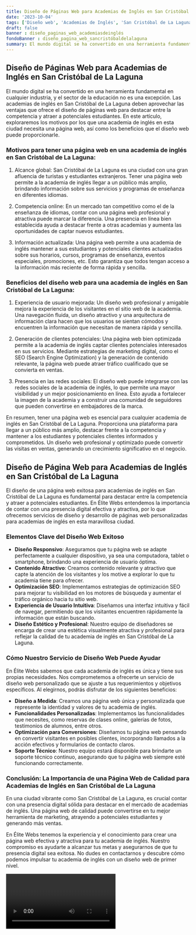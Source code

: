 ```yaml
---
title: Diseño de Páginas Web para Academias de Inglés en San Cristóbal de La Laguna
date: '2023-10-04'
tags: ['Diseño web', 'Academias de Inglés', 'San Cristóbal de La Laguna']
draft: false
banner : diseño_paginas_web_academiasdeinglés
fondoBanner : diseño_pagina_web_sancristóbaldelalaguna
summary: El mundo digital se ha convertido en una herramienta fundamental en cualquier industria, y el sector de la educación no es una excepción. Las academias de inglés en San Cristóbal de La Laguna deben aprovechar las ventajas que ofrece el diseño de páginas web para destacar entre la competencia y atraer a potenciales estudiantes. En este artículo, exploraremos los motivos por los que una academia de inglés en esta ciudad necesita una página web, así como los beneficios que el diseño web puede proporcionarle.
---
```


## Diseño de Páginas Web para Academias de Inglés en San Cristóbal de La Laguna

El mundo digital se ha convertido en una herramienta fundamental en cualquier industria, y el sector de la educación no es una excepción. Las academias de inglés en San Cristóbal de La Laguna deben aprovechar las ventajas que ofrece el diseño de páginas web para destacar entre la competencia y atraer a potenciales estudiantes. En este artículo, exploraremos los motivos por los que una academia de inglés en esta ciudad necesita una página web, así como los beneficios que el diseño web puede proporcionarle.

### Motivos para tener una página web en una academia de inglés en San Cristóbal de La Laguna:

1. Alcance global: San Cristóbal de La Laguna es una ciudad con una gran afluencia de turistas y estudiantes extranjeros. Tener una página web permite a la academia de inglés llegar a un público más amplio, brindando información sobre sus servicios y programas de enseñanza en diferentes idiomas.

2. Competencia online: En un mercado tan competitivo como el de la enseñanza de idiomas, contar con una página web profesional y atractiva puede marcar la diferencia. Una presencia en línea bien establecida ayuda a destacar frente a otras academias y aumenta las oportunidades de captar nuevos estudiantes.

3. Información actualizada: Una página web permite a una academia de inglés mantener a sus estudiantes y potenciales clientes actualizados sobre sus horarios, cursos, programas de enseñanza, eventos especiales, promociones, etc. Esto garantiza que todos tengan acceso a la información más reciente de forma rápida y sencilla.

### Beneficios del diseño web para una academia de inglés en San Cristóbal de La Laguna:

1. Experiencia de usuario mejorada: Un diseño web profesional y amigable mejora la experiencia de los visitantes en el sitio web de la academia. Una navegación fluida, un diseño atractivo y una arquitectura de información clara hacen que los usuarios se sientan cómodos y encuentren la información que necesitan de manera rápida y sencilla.

2. Generación de clientes potenciales: Una página web bien optimizada permite a la academia de inglés captar clientes potenciales interesados en sus servicios. Mediante estrategias de marketing digital, como el SEO (Search Engine Optimization) y la generación de contenido relevante, la página web puede atraer tráfico cualificado que se convierta en ventas.

3. Presencia en las redes sociales: El diseño web puede integrarse con las redes sociales de la academia de inglés, lo que permite una mayor visibilidad y un mejor posicionamiento en línea. Esto ayuda a fortalecer la imagen de la academia y a construir una comunidad de seguidores que pueden convertirse en embajadores de la marca.

En resumen, tener una página web es esencial para cualquier academia de inglés en San Cristóbal de La Laguna. Proporciona una plataforma para llegar a un público más amplio, destacar frente a la competencia y mantener a los estudiantes y potenciales clientes informados y comprometidos. Un diseño web profesional y optimizado puede convertir las visitas en ventas, generando un crecimiento significativo en el negocio.

<GifSeo />

<Cta />

## Diseño de Página Web para Academias de Inglés en San Cristóbal de La Laguna

El diseño de una página web exitosa para academias de inglés en San Cristóbal de La Laguna es fundamental para destacar entre la competencia y atraer a potenciales estudiantes. En Élite Webs entendemos la importancia de contar con una presencia digital efectiva y atractiva, por lo que ofrecemos servicios de diseño y desarrollo de páginas web personalizadas para academias de inglés en esta maravillosa ciudad.

### Elementos Clave del Diseño Web Exitoso

- **Diseño Responsivo**: Aseguramos que tu página web se adapte perfectamente a cualquier dispositivo, ya sea una computadora, tablet o smartphone, brindando una experiencia de usuario óptima.
- **Contenido Atractivo**: Creamos contenido relevante y atractivo que capte la atención de los visitantes y los motive a explorar lo que tu academia tiene para ofrecer.
- **Optimización SEO**: Implementamos estrategias de optimización SEO para mejorar tu visibilidad en los motores de búsqueda y aumentar el tráfico orgánico hacia tu sitio web.
- **Experiencia de Usuario Intuitiva**: Diseñamos una interfaz intuitiva y fácil de navegar, permitiendo que los visitantes encuentren rápidamente la información que están buscando.
- **Diseño Estético y Profesional**: Nuestro equipo de diseñadores se encarga de crear una estética visualmente atractiva y profesional para reflejar la calidad de tu academia de inglés en San Cristóbal de La Laguna.

### Cómo Nuestro Servicio de Diseño Web Puede Ayudar

En Élite Webs sabemos que cada academia de inglés es única y tiene sus propias necesidades. Nos comprometemos a ofrecerte un servicio de diseño web personalizado que se ajuste a tus requerimientos y objetivos específicos. Al elegirnos, podrás disfrutar de los siguientes beneficios:

- **Diseño a Medida**: Creamos una página web única y personalizada que represente la identidad y valores de tu academia de inglés.
- **Funcionalidades Personalizadas**: Implementamos las funcionalidades que necesites, como reservas de clases online, galerías de fotos, testimonios de alumnos, entre otros.
- **Optimización para Conversiones**: Diseñamos tu página web pensando en convertir visitantes en posibles clientes, incorporando llamados a la acción efectivos y formularios de contacto claros.
- **Soporte Técnico**: Nuestro equipo estará disponible para brindarte un soporte técnico continuo, asegurando que tu página web siempre esté funcionando correctamente.

### Conclusión: La Importancia de una Página Web de Calidad para Academias de Inglés en San Cristóbal de La Laguna

En una ciudad vibrante como San Cristóbal de La Laguna, es crucial contar con una presencia digital sólida para destacar en el mercado de academias de inglés. Una página web de calidad puede convertirse en tu mejor herramienta de marketing, atrayendo a potenciales estudiantes y generando más ventas.

En Élite Webs tenemos la experiencia y el conocimiento para crear una página web efectiva y atractiva para tu academia de inglés. Nuestro compromiso es ayudarte a alcanzar tus metas y asegurarnos de que tu presencia digital sea exitosa. No dudes en contactarnos y descubre cómo podemos impulsar tu academia de inglés con un diseño web de primer nivel.

<Video />

<CtaBot job='Academias de Inglés' city='San Cristóbal de La Laguna'/>

<Gmaps query='San Cristóbal de La Laguna+españa+maps' />